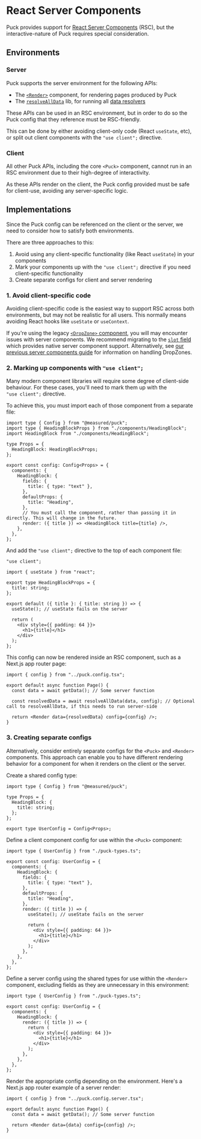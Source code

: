 
# React Server Components

Puck provides support for [React Server Components](https://react.dev/reference/react/use-server#use-server) (RSC), but the interactive-nature of Puck requires special consideration.

## Environments

### Server

Puck supports the server environment for the following APIs:

- The [`<Render>`](/docs/api-reference/components/render) component, for rendering pages produced by Puck
- The [`resolveAllData`](/docs/api-reference/functions/resolve-all-data) lib, for running all [data resolvers](/docs/integrating-puck/dynamic-props)

These APIs can be used in an RSC environment, but in order to do so the Puck config that they reference must be RSC-friendly.

This can be done by either avoiding client-only code (React `useState`, etc), or split out client components with the `"use client";` directive.

### Client

All other Puck APIs, including the core `<Puck>` component, cannot run in an RSC environment due to their high-degree of interactivity.

As these APIs render on the client, the Puck config provided must be safe for client-use, avoiding any server-specific logic.

## Implementations

Since the Puck config can be referenced on the client or the server, we need to consider how to satisfy both environments.

There are three approaches to this:

1. Avoid using any client-specific functionality (like React `useState`) in your components
2. Mark your components up with the `"use client";` directive if you need client-specific functionality
3. Create separate configs for client and server rendering

### 1. Avoid client-specific code

Avoiding client-specific code is the easiest way to support RSC across both environments, but may not be realistic for all users. This normally means avoiding React hooks like `useState` or `useContext`.

<Callout type="info">If you're using the legacy [`<DropZone>` component](/docs/api-reference/components/drop-zone), you will may encounter issues with server components. We recommend migrating to the [`slot` field](/docs/api-reference/fields/slot) which provides native server component support. Alternatively, see [our previous server components guide](https://puckeditor.com/v/0.18.3/docs/integrating-puck/server-components) for information on handling DropZones.</Callout>

### 2. Marking up components with `"use client";`

Many modern component libraries will require some degree of client-side behaviour. For these cases, you'll need to mark them up with the `"use client";` directive.

To achieve this, you must import each of those component from a separate file:

```tsx showLineNumbers copy filename="puck.config.tsx"
import type { Config } from "@measured/puck";
import type { HeadingBlockProps } from "./components/HeadingBlock";
import HeadingBlock from "./components/HeadingBlock";

type Props = {
  HeadingBlock: HeadingBlockProps;
};

export const config: Config<Props> = {
  components: {
    HeadingBlock: {
      fields: {
        title: { type: "text" },
      },
      defaultProps: {
        title: "Heading",
      },
      // You must call the component, rather than passing it in directly. This will change in the future.
      render: ({ title }) => <HeadingBlock title={title} />,
    },
  },
};
```

And add the `"use client";` directive to the top of each component file:

```tsx showLineNumbers copy filename="components/HeadingBlock.tsx" {1}
"use client";

import { useState } from "react";

export type HeadingBlockProps = {
  title: string;
};

export default ({ title }: { title: string }) => {
  useState(); // useState fails on the server

  return (
    <div style={{ padding: 64 }}>
      <h1>{title}</h1>
    </div>
  );
};
```

This config can now be rendered inside an RSC component, such as a Next.js app router page:

```tsx showLineNumbers copy filename="app/page.tsx"
import { config } from "../puck.config.tsx";

export default async function Page() {
  const data = await getData(); // Some server function

  const resolvedData = await resolveAllData(data, config); // Optional call to resolveAllData, if this needs to run server-side

  return <Render data={resolvedData} config={config} />;
}
```

### 3. Creating separate configs

Alternatively, consider entirely separate configs for the `<Puck>` and `<Render>` components. This approach can enable you to have different rendering behavior for a component for when it renders on the client or the server.

Create a shared config type:

```tsx showLineNumbers copy filename="puck-types.ts"
import type { Config } from "@measured/puck";

type Props = {
  HeadingBlock: {
    title: string;
  };
};

export type UserConfig = Config<Props>;
```

Define a client component config for use within the `<Puck>` component:

```tsx showLineNumbers copy filename="puck.config.client.tsx"
import type { UserConfig } from "./puck-types.ts";

export const config: UserConfig = {
  components: {
    HeadingBlock: {
      fields: {
        title: { type: "text" },
      },
      defaultProps: {
        title: "Heading",
      },
      render: ({ title }) => {
        useState(); // useState fails on the server

        return (
          <div style={{ padding: 64 }}>
            <h1>{title}</h1>
          </div>
        );
      },
    },
  },
};
```

Define a server config using the shared types for use within the `<Render>` component, excluding fields as they are unnecessary in this environment:

```tsx showLineNumbers copy filename="puck.config.server.tsx"
import type { UserConfig } from "./puck-types.ts";

export const config: UserConfig = {
  components: {
    HeadingBlock: {
      render: ({ title }) => {
        return (
          <div style={{ padding: 64 }}>
            <h1>{title}</h1>
          </div>
        );
      },
    },
  },
};
```

Render the appropriate config depending on the environment. Here's a Next.js app router example of a server render:

```tsx showLineNumbers copy filename="app/page.tsx"
import { config } from "../puck.config.server.tsx";

export default async function Page() {
  const data = await getData(); // Some server function

  return <Render data={data} config={config} />;
}
```
